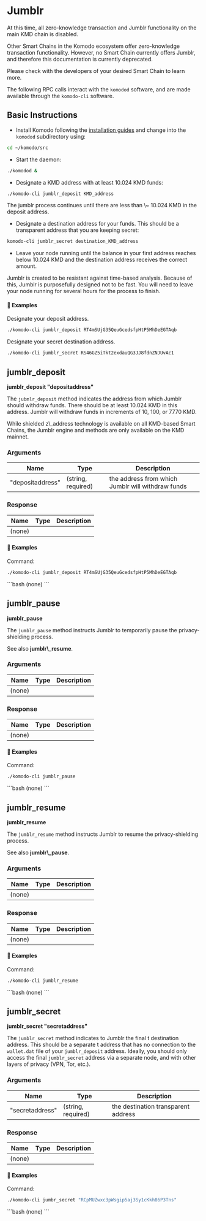 
# Jumblr

<Note>
  At this time, all zero-knowledge transaction and Jumblr functionality on the main KMD chain is disabled.

  Other Smart Chains in the Komodo ecosystem offer zero-knowledge transaction functionality. However, no Smart Chain currently offers Jumblr, and therefore this documentation is currently deprecated.

  Please check with the developers of your desired Smart Chain to learn more.
</Note>

The following RPC calls interact with the `komodod` software, and are made available through the `komodo-cli` software.

## Basic Instructions

*   Install Komodo following the [installation guides](/smart-chains/setup/installing-from-source/#linux) and change into the `komodod` subdirectory using:

```bash
cd ~/komodo/src
```

*   Start the daemon:

```bash
./komodod &
```

*   Designate a KMD address with at least 10.024 KMD funds:

```bash
./komodo-cli jumblr_deposit KMD_address
```

<Note>
  The jumblr process continues until there are less than \~ 10.024 KMD in the
  deposit address.
</Note>

*   Designate a destination address for your funds. This should be a transparent address that you are keeping secret:

```bash
komodo-cli jumblr_secret destination_KMD_address
```

*   Leave your node running until the balance in your first address reaches below 10.024 KMD and the destination address receives the correct amount.

<Note type="warning">
  Jumblr is created to be resistant against time-based analysis. Because of
  this, Jumblr is purposefully designed not to be fast. You will need to leave
  your node running for several hours for the process to finish.
</Note>

#### 📌 Examples

Designate your deposit address.

```bash
./komodo-cli jumblr_deposit RT4mSUjG35QeuGcedsfpHtP5MhDeEGTAqb
```

Designate your secret destination address.

```bash
./komodo-cli jumblr_secret RS46GZ5iTkt2exdauQG3JJ8fdnZNJUvAc1
```

## jumblr\_deposit

**jumblr\_deposit "depositaddress"**

The `jubmlr_deposit` method indicates the address from which Jumblr should withdraw funds. There should be at least 10.024 KMD in this address. Jumblr will withdraw funds in increments of 10, 100, or 7770 KMD.

<Note>
  While shielded z\_address technology is available on all KMD-based Smart
  Chains, the Jumblr engine and methods are only available on the KMD mainnet.
</Note>

### Arguments

| Name             | Type               | Description                                       |
| ---------------- | ------------------ | ------------------------------------------------- |
| "depositaddress" | (string, required) | the address from which Jumblr will withdraw funds |

### Response

| Name   | Type | Description |
| ------ | ---- | ----------- |
| (none) |      |             |

#### 📌 Examples

Command:

```bash
./komodo-cli jumblr_deposit RT4mSUjG35QeuGcedsfpHtP5MhDeEGTAqb
```

<CollapsibleSection expandedText="Hide Response" collapsedText="Show Response">
  ```bash
  (none)
  ```
</CollapsibleSection>

## jumblr\_pause

**jumblr\_pause**

The `jumblr_pause` method instructs Jumblr to temporarily pause the privacy-shielding process.

<Note>
  See also <b>jumblr\_resume</b>.
</Note>

### Arguments

| Name   | Type | Description |
| ------ | ---- | ----------- |
| (none) |      |             |

### Response

| Name   | Type | Description |
| ------ | ---- | ----------- |
| (none) |      |             |

#### 📌 Examples

Command:

```bash
./komodo-cli jumblr_pause
```

<CollapsibleSection expandedText="Hide Response" collapsedText="Show Response">
  ```bash
  (none)
  ```
</CollapsibleSection>

## jumblr\_resume

**jumblr\_resume**

The `jumblr_resume` method instructs Jumblr to resume the privacy-shielding process.

<Note>
  See also <b>jumblr\_pause</b>.
</Note>

### Arguments

| Name   | Type | Description |
| ------ | ---- | ----------- |
| (none) |      |             |

### Response

| Name   | Type | Description |
| ------ | ---- | ----------- |
| (none) |      |             |

#### 📌 Examples

Command:

```bash
./komodo-cli jumblr_resume
```

<CollapsibleSection expandedText="Hide Response" collapsedText="Show Response">
  ```bash
  (none)
  ```
</CollapsibleSection>

## jumblr\_secret

**jumblr\_secret "secretaddress"**

The `jumblr_secret` method indicates to Jumblr the final t destination address. This should be a separate t address that has no connection to the `wallet.dat` file of your `jumblr_deposit` address. Ideally, you should only access the final `jumblr_secret` address via a separate node, and with other layers of privacy (VPN, Tor, etc.).

### Arguments

| Name            | Type               | Description                         |
| --------------- | ------------------ | ----------------------------------- |
| "secretaddress" | (string, required) | the destination transparent address |

### Response

| Name   | Type | Description |
| ------ | ---- | ----------- |
| (none) |      |             |

#### 📌 Examples

Command:

```bash
./komodo-cli jumbr_secret "RCpMUZwxc3pWsgip5aj3Sy1cKkh86P3Tns"
```

<CollapsibleSection expandedText="Hide Response" collapsedText="Show Response">
  ```bash
  (none)
  ```
</CollapsibleSection>
